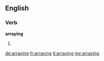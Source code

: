 ==English==

===Verb===
'''arraying'''

# {{present participle of|array}}

[[de:arraying]]
[[fr:arraying]]
[[it:arraying]]
[[my:arraying]]